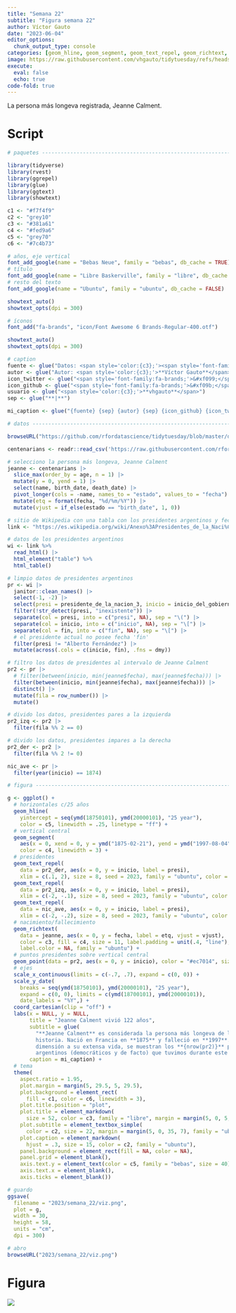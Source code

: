 ```yaml
---
title: "Semana 22"
subtitle: "Figura semana 22"
author: Víctor Gauto
date: "2023-06-04"
editor_options:
  chunk_output_type: console
categories: [geom_hline, geom_segment, geom_text_repel, geom_richtext, geom_point, argentina]
image: https://raw.githubusercontent.com/vhgauto/tidytuesday/refs/heads/main/2023/semana_22/viz.png
execute:
  eval: false
  echo: true
code-fold: true
---
```


La persona más longeva registrada, Jeanne Calment.

# Script

```r

# paquetes ----------------------------------------------------------------

library(tidyverse)
library(rvest)
library(ggrepel)
library(glue)
library(ggtext)
library(showtext)

c1 <- "#f7f4f9"
c2 <- "grey10"
c3 <- "#381a61"
c4 <- "#fed9a6"
c5 <- "grey70"
c6 <- "#7c4b73"

# años, eje vertical
font_add_google(name = "Bebas Neue", family = "bebas", db_cache = TRUE)
# título
font_add_google(name = "Libre Baskerville", family = "libre", db_cache = FALSE)
# resto del texto
font_add_google(name = "Ubuntu", family = "ubuntu", db_cache = FALSE)

showtext_auto()
showtext_opts(dpi = 300)

# íconos
font_add("fa-brands", "icon/Font Awesome 6 Brands-Regular-400.otf")

showtext_auto()
showtext_opts(dpi = 300)

# caption
fuente <- glue("Datos: <span style='color:{c3};'><span style='font-family:mono;'>{{<b>tidytuesdayR</b>}}</span> semana 22, Wikipedia</span>")
autor <- glue("Autor: <span style='color:{c3};'>**Víctor Gauto**</span>")
icon_twitter <- glue("<span style='font-family:fa-brands;'>&#xf099;</span>")
icon_github <- glue("<span style='font-family:fa-brands;'>&#xf09b;</span>")
usuario <- glue("<span style='color:{c3};'>**vhgauto**</span>")
sep <- glue("**|**")

mi_caption <- glue("{fuente} {sep} {autor} {sep} {icon_github} {icon_twitter} {usuario}")

# datos -------------------------------------------------------------------

browseURL("https://github.com/rfordatascience/tidytuesday/blob/master/data/2023/2023-05-30/readme.md")

centenarians <- readr::read_csv('https://raw.githubusercontent.com/rfordatascience/tidytuesday/master/data/2023/2023-05-30/centenarians.csv')

# selecciono la persona más longeva, Jeanne Calment
jeanne <- centenarians |> 
  slice_max(order_by = age, n = 1) |> 
  mutate(y = 0, yend = 1) |> 
  select(name, birth_date, death_date) |> 
  pivot_longer(cols = -name, names_to = "estado", values_to = "fecha") |> 
  mutate(etq = format(fecha, "%d/%m/%Y")) |> 
  mutate(vjust = if_else(estado == "birth_date", 1, 0))

# sitio de Wikipedia con una tabla con los presidentes argentinos y fechas
link <- "https://es.wikipedia.org/wiki/Anexo%3APresidentes_de_la_Naci%C3%B3n_Argentina"

# datos de los presidentes argentinos
wi <- link %>%
  read_html() |> 
  html_element("table") %>%
  html_table()

# limpio datos de presidentes argentinos
pr <- wi |> 
  janitor::clean_names() |> 
  select(-1, -2) |> 
  select(presi = presidente_de_la_nacion_3, inicio = inicio_del_gobierno, fin = fin_del_gobierno) |> 
  filter(!str_detect(presi, "inexistente")) |> 
  separate(col = presi, into = c("presi", NA), sep = "\(") |> 
  separate(col = inicio, into = c("inicio", NA), sep = "\[") |> 
  separate(col = fin, into = c("fin", NA), sep = "\[") |> 
  # el presidente actual no posee fecha 'fin'
  filter(presi != "Alberto Fernández") |> 
  mutate(across(.cols = c(inicio, fin), .fns = dmy)) 

# filtro los datos de presidentes al intervalo de Jeanne Calment
pr2 <- pr |> 
  # filter(between(inicio, min(jeanne$fecha), max(jeanne$fecha))) |> 
  filter(between(inicio, min(jeanne$fecha), max(jeanne$fecha))) |> 
  distinct() |> 
  mutate(fila = row_number()) |> 
  mutate()

# divido los datos, presidentes pares a la izquierda
pr2_izq <- pr2 |> 
  filter(fila %% 2 == 0)

# divido los datos, presidentes impares a la derecha
pr2_der <- pr2 |> 
  filter(fila %% 2 != 0)

nic_ave <- pr |> 
  filter(year(inicio) == 1874)

# figura ------------------------------------------------------------------

g <- ggplot() +
  # horizontales c/25 años
  geom_hline(
    yintercept = seq(ymd(18750101), ymd(20000101), "25 year"),
    color = c5, linewidth = .25, linetype = "ff") +
  # vertical central
  geom_segment(
    aes(x = 0, xend = 0, y = ymd("1875-02-21"), yend = ymd("1997-08-04")),
    color = c4, linewidth = 3) +
  # presidentes
  geom_text_repel(
    data = pr2_der, aes(x = 0, y = inicio, label = presi), 
    xlim = c(.1, 2), size = 8, seed = 2023, family = "ubuntu", color = c3) +
  geom_text_repel(
    data = pr2_izq, aes(x = 0, y = inicio, label = presi), 
    xlim = c(-2, -.1), size = 8, seed = 2023, family = "ubuntu", color = c3) +
  geom_text_repel(
    data = nic_ave, aes(x = 0, y = inicio, label = presi), 
    xlim = c(-2, -.2), size = 8, seed = 2023, family = "ubuntu", color = c3) +
  # nacimiento/fallecimiento
  geom_richtext(
    data = jeanne, aes(x = 0, y = fecha, label = etq, vjust = vjust),
    color = c3, fill = c4, size = 11, label.padding = unit(.4, "line"), 
    label.color = NA, family = "ubuntu") +
  # puntos presidentes sobre vertical central
  geom_point(data = pr2, aes(x = 0, y = inicio), color = "#ec7014", size = 2) +
  # ejes
  scale_x_continuous(limits = c(-.7, .7), expand = c(0, 0)) +
  scale_y_date(
    breaks = seq(ymd(18750101), ymd(20000101), "25 year"), 
    expand = c(0, 0), limits = c(ymd(18700101), ymd(20000101)),
    date_labels = "%Y",) +
  coord_cartesian(clip = "off") +
  labs(x = NULL, y = NULL, 
       title = "Jeanne Calment vivió 122 años",
       subtitle = glue(
         "**Jeanne Calment** es considerada la persona más longeva de la 
         historia. Nació en Francia en **1875** y falleció en **1997**. Para dar 
         dimensión a su extensa vida, se muestran los **{nrow(pr2)}** presidentes 
         argentinos (democráticos y de facto) que tuvimos durante este período."),
       caption = mi_caption) +
  # tema
  theme(
    aspect.ratio = 1.95,
    plot.margin = margin(5, 29.5, 5, 29.5),
    plot.background = element_rect(
      fill = c1, color = c6, linewidth = 3),
    plot.title.position = "plot",
    plot.title = element_markdown(
      size = 52, color = c3, family = "libre", margin = margin(5, 0, 5, 0), hjust = 0),
    plot.subtitle = element_textbox_simple(
      color = c2, size = 22, margin = margin(5, 0, 35, 7), family = "ubuntu"),
    plot.caption = element_markdown(
      hjust = .3, size = 15, color = c2, family = "ubuntu"),
    panel.background = element_rect(fill = NA, color = NA),
    panel.grid = element_blank(),
    axis.text.y = element_text(color = c5, family = "bebas", size = 40),
    axis.text.x = element_blank(),
    axis.ticks = element_blank())

# guardo
ggsave(
  filename = "2023/semana_22/viz.png",
  plot = g,
  width = 30,
  height = 58,
  units = "cm",
  dpi = 300)

# abro
browseURL("2023/semana_22/viz.png")
```

# Figura

![](https://raw.githubusercontent.com/vhgauto/tidytuesday/refs/heads/main/2023/semana_22/viz.png)


